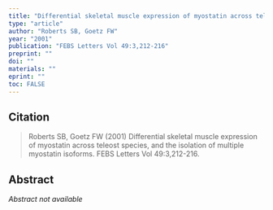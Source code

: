 ```yaml
---
title: "Differential skeletal muscle expression of myostatin across teleost species, and the isolation of multiple myostatin isoforms"
type: "article"
author: "Roberts SB, Goetz FW"
year: "2001"
publication: "FEBS Letters Vol 49:3,212-216"
preprint: ""
doi: ""
materials: ""
eprint: ""
toc: FALSE
---
```


## Citation

> Roberts SB, Goetz FW (2001) Differential skeletal muscle expression of myostatin across teleost species, and the isolation of multiple myostatin isoforms. FEBS Letters Vol 49:3,212-216. 

## Abstract

*Abstract not available*
